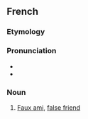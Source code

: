 {{also|faux ami}}
==French==

===Etymology===
{{af|fr|faux|t1=false|ami|t2=friend}}

===Pronunciation===
* {{fr-IPA|faux‿ami}}
* {{audio|fr|Fr-Paris--faux-ami.ogg|Audio (Paris)}}

===Noun===
{{fr-noun|m}}

# [[faux ami#English|Faux ami]], [[false friend]]